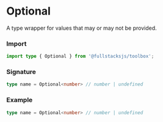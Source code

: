 # Optional

A type wrapper for values that may or may not be provided.

### Import
```ts copy
import type { Optional } from '@fullstacksjs/toolbox';
```

### Signature

```ts
type name = Optional<number> // number | undefined
```

### Example

```ts copy
type name = Optional<number> // number | undefined
```
